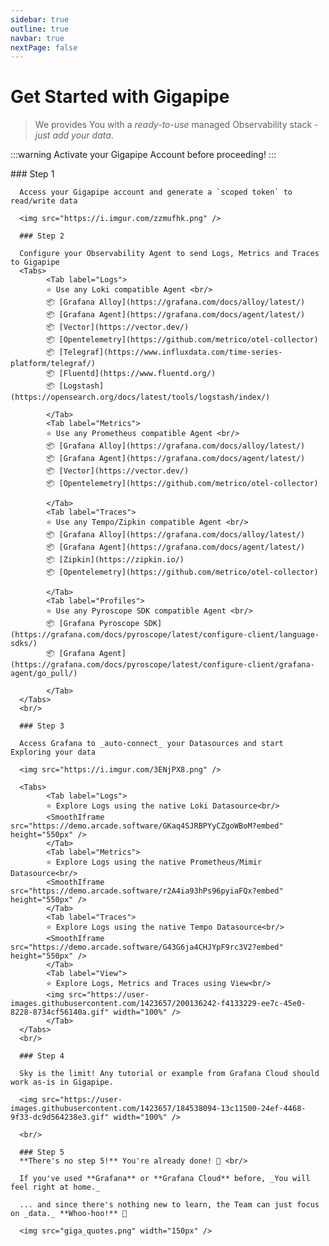 ```yaml
---
sidebar: true
outline: true
navbar: true
nextPage: false
---
```




# Get Started with Gigapipe

> We provides You with a _ready-to-use_ managed Observability stack - _just add your data_.

:::warning Activate your Gigapipe Account before proceeding!
:::


<Steps>
      ### Step 1

      Access your Gigapipe account and generate a `scoped token` to read/write data

      <img src="https://i.imgur.com/zzmufhk.png" />

      ### Step 2

      Configure your Observability Agent to send Logs, Metrics and Traces to Gigapipe
      <Tabs>
            <Tab label="Logs">
            ⭐ Use any Loki compatible Agent <br/>  
            📦 [Grafana Alloy](https://grafana.com/docs/alloy/latest/) 
            📦 [Grafana Agent](https://grafana.com/docs/agent/latest/) 
            📦 [Vector](https://vector.dev/) 
            📦 [Opentelemetry](https://github.com/metrico/otel-collector) 
            📦 [Telegraf](https://www.influxdata.com/time-series-platform/telegraf/) 
            📦 [Fluentd](https://www.fluentd.org/) 
            📦 [Logstash](https://opensearch.org/docs/latest/tools/logstash/index/)
            
            </Tab>
            <Tab label="Metrics">
            ⭐ Use any Prometheus compatible Agent <br/>
            📦 [Grafana Alloy](https://grafana.com/docs/alloy/latest/) 
            📦 [Grafana Agent](https://grafana.com/docs/agent/latest/) 
            📦 [Vector](https://vector.dev/) 
            📦 [Opentelemetry](https://github.com/metrico/otel-collector)
            
            </Tab>
            <Tab label="Traces">
            ⭐ Use any Tempo/Zipkin compatible Agent <br/> 
            📦 [Grafana Alloy](https://grafana.com/docs/alloy/latest/) 
            📦 [Grafana Agent](https://grafana.com/docs/agent/latest/) 
            📦 [Zipkin](https://zipkin.io/) 
            📦 [Opentelemetry](https://github.com/metrico/otel-collector)
            
            </Tab>
            <Tab label="Profiles">
            ⭐ Use any Pyroscope SDK compatible Agent <br/> 
            📦 [Grafana Pyroscope SDK](https://grafana.com/docs/pyroscope/latest/configure-client/language-sdks/) 
            📦 [Grafana Agent](https://grafana.com/docs/pyroscope/latest/configure-client/grafana-agent/go_pull/) 
            
            </Tab>
      </Tabs>
      <br/>

      ### Step 3

      Access Grafana to _auto-connect_ your Datasources and start Exploring your data

      <img src="https://i.imgur.com/3ENjPX8.png" />

      <Tabs>
            <Tab label="Logs">
            ⭐ Explore Logs using the native Loki Datasource<br/>
            <SmoothIframe src="https://demo.arcade.software/GKaq4SJRBPYyCZgoWBoM?embed" height="550px" />
            </Tab>
            <Tab label="Metrics">
            ⭐ Explore Logs using the native Prometheus/Mimir Datasource<br/>
            <SmoothIframe src="https://demo.arcade.software/r2A4ia93hPs96pyiaFQx?embed" height="550px" />
            </Tab>
            <Tab label="Traces">
            ⭐ Explore Logs using the native Tempo Datasource<br/>
            <SmoothIframe src="https://demo.arcade.software/G43G6ja4CHJYpF9rc3V2?embed" height="550px" />
            </Tab>
            <Tab label="View">
            ⭐ Explore Logs, Metrics and Traces using View<br/>
            <img src="https://user-images.githubusercontent.com/1423657/200136242-f4133229-ee7c-45e0-8228-8734cf56140a.gif" width="100%" />
            </Tab>
      </Tabs>
      <br/>

      ### Step 4

      Sky is the limit! Any tutorial or example from Grafana Cloud should work as-is in Gigapipe.

      <img src="https://user-images.githubusercontent.com/1423657/184538094-13c11500-24ef-4468-9f33-dc9d564238e3.gif" width="100%" />

      <br/>

      ### Step 5
      **There's no step 5!** You're already done! 🎉 <br/>

      If you've used **Grafana** or **Grafana Cloud** before, _You will feel right at home._ 

      ... and since there's nothing new to learn, the Team can just focus on _data._ **Whoo-hoo!** 🎉 

      <img src="giga_quotes.png" width="150px" />

</Steps>

<br/>
